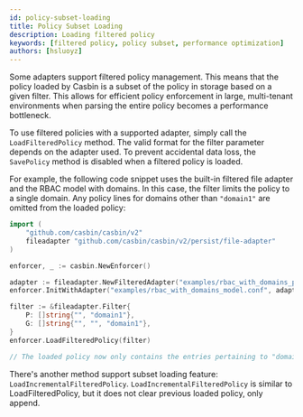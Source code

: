 ```yaml
---
id: policy-subset-loading
title: Policy Subset Loading
description: Loading filtered policy
keywords: [filtered policy, policy subset, performance optimization]
authors: [hsluoyz]
---
```


Some adapters support filtered policy management. This means that the policy loaded by Casbin is a subset of the policy in storage based on a given filter. This allows for efficient policy enforcement in large, multi-tenant environments when parsing the entire policy becomes a performance bottleneck.

To use filtered policies with a supported adapter, simply call the `LoadFilteredPolicy` method. The valid format for the filter parameter depends on the adapter used. To prevent accidental data loss, the `SavePolicy` method is disabled when a filtered policy is loaded.

For example, the following code snippet uses the built-in filtered file adapter and the RBAC model with domains. In this case, the filter limits the policy to a single domain. Any policy lines for domains other than `"domain1"` are omitted from the loaded policy:

```go
import (
    "github.com/casbin/casbin/v2"
    fileadapter "github.com/casbin/casbin/v2/persist/file-adapter"
)

enforcer, _ := casbin.NewEnforcer()

adapter := fileadapter.NewFilteredAdapter("examples/rbac_with_domains_policy.csv")
enforcer.InitWithAdapter("examples/rbac_with_domains_model.conf", adapter)

filter := &fileadapter.Filter{
    P: []string{"", "domain1"},
    G: []string{"", "", "domain1"},
}
enforcer.LoadFilteredPolicy(filter)

// The loaded policy now only contains the entries pertaining to "domain1".
```

There's another method support subset loading feature: `LoadIncrementalFilteredPolicy`. `LoadIncrementalFilteredPolicy` is similar to LoadFilteredPolicy, but it does not clear previous loaded policy, only append.
